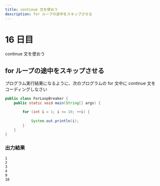 ```yaml
---
title: continue 文を使おう
description: for ループの途中をスキップさせる
---
```


# 16 日目

continue 文を使おう

## for ループの途中をスキップさせる

プログラム実行結果になるように、次のプログラムの for 文中に continue 文をコーディングしなさい

``` java
public class ForLoopBreaker {
    public static void main(String[] args) {

        for (int i = 1; i <= 10; ++i) {
            
            System.out.println(i);
        }
    }
}
```

### 出力結果

```
1
2
3
4
9
10
```
